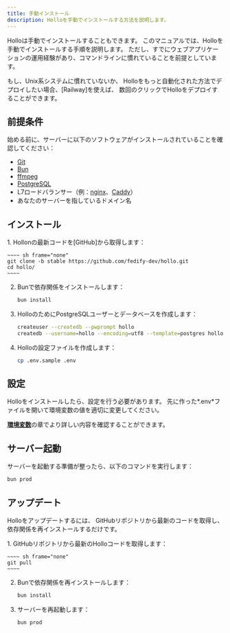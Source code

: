 ```yaml
---
title: 手動インストール
description: Holloを手動でインストールする方法を説明します。
---
```



Holloは手動でインストールすることもできます。
このマニュアルでは、Holloを手動でインストールする手順を説明します。
ただし、すでにウェブアプリケーションの運用経験があり、コマンドラインに慣れていることを前提としています。

<Aside type="tip">
  もし、Unix系システムに慣れていないか、
  Holloをもっと自動化された方法でデプロイしたい場合、[Railway]を使えば、
  数回のクリックでHolloをデプロイすることができます。

  [Railway]: /ja/install/railway
</Aside>


前提条件
--------

始める前に、サーバーに以下のソフトウェアがインストールされていることを確認してください：

 -  [Git]
 -  [Bun]
 -  [ffmpeg]
 -  [PostgreSQL]
 - L7ロードバランサー（例：[nginx]、[Caddy]）
 - あなたのサーバーを指しているドメイン名

[Git]: https://git-scm.com/
[Bun]: https://bun.sh/
[ffmpeg]: https://www.ffmpeg.org/
[PostgreSQL]: https://www.postgresql.org/
[nginx]: https://nginx.org/
[Caddy]: https://caddyserver.com/


インストール
------------


<Steps>
 1. Hollonの最新コードを[GitHub]から取得します：

    ~~~~ sh frame="none"
    git clone -b stable https://github.com/fedify-dev/hollo.git
    cd hollo/
    ~~~~

 2. Bunで依存関係をインストールします：

    ~~~~ sh frame="none"
    bun install
    ~~~~

 3. HolloのためにPostgreSQLユーザーとデータベースを作成します：

    ~~~~ sh frame="none"
    createuser --createdb --pwprompt hollo
    createdb --username=hollo --encoding=utf8 --template=postgres hollo
    ~~~~

 4. Holloの設定ファイルを作成します：

    ~~~~ sh frame="none"
    cp .env.sample .env
    ~~~~

[GitHub]: https://github.com/fedify-dev/hollo
</Steps>


設定
----

Holloをインストールしたら、設定を行う必要があります。
先に作った*.env*ファイルを開いて環境変数の値を適切に変更してください。

[**環境変数**](/ja/install/env)の章でより詳しい内容を確認することができます。


サーバー起動
------------

サーバーを起動する準備が整ったら、以下のコマンドを実行します：

~~~~ sh frame="none"
bun prod
~~~~


アップデート
------------

Holloをアップデートするには、
GitHubリポジトリから最新のコードを取得し、依存関係を再インストールするだけです。

<Steps>
 1. GitHubリポジトリから最新のHolloコードを取得します：

    ~~~~ sh frame="none"
    git pull
    ~~~~

 2. Bunで依存関係を再インストールします：

    ~~~~ sh frame="none"
    bun install
    ~~~~

 3. サーバーを再起動します：

    ~~~~ sh frame="none"
    bun prod
    ~~~~
</Steps>
